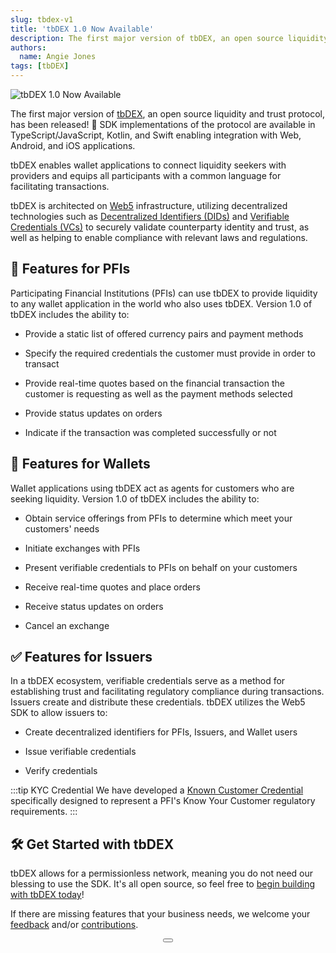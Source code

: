 ```yaml
---
slug: tbdex-v1
title: 'tbDEX 1.0 Now Available'
description: The first major version of tbDEX, an open source liquidity and trust protocol, has been released
authors:
  name: Angie Jones
tags: [tbDEX]
---
```


<head>
  <meta property="og:title" content="tbDEX 1.0 Now Available" />
  <meta property="og:type" content="website" />
  <meta property="og:url" content='https://developer.tbd.website/blog/tbdex-v1' />
  <meta name="og:description" content="The first major version of tbDEX, an open source liquidity and trust protocol, has been released" />
  <meta property="og:image" content="https://developer.tbd.website/assets/images/tbdex-v1-blog-header-751284f3cfab50712d1aa5c3aa3f31f4.png" />

  <meta name="twitter:card" content="summary_large_image" />
  <meta property="twitter:domain" content="developer.tbd.website" />
  <meta name="twitter:site" content="@tbdevs" />
  <meta name="twitter:title" content="tbDEX 1.0 Now Available" />
  <meta property="twitter:url" content='https://developer.tbd.website/blog/tbdex-v1' /> 
  <meta name="twitter:description" content="The first major version of tbDEX, an open source liquidity and trust protocol, has been released" />
  <meta name="twitter:image" content="https://developer.tbd.website/assets/images/tbdex-v1-blog-header-751284f3cfab50712d1aa5c3aa3f31f4.png" />

  <link rel="apple-touch-icon" href="https://developer.tbd.website/img/tbd-fav-icon-main.png" />
</head>


![tbDEX 1.0 Now Available](/img/tbdex-v1-blog-header.png)

The first major version of [tbDEX](https://www.tbdex.io/), an open source liquidity and trust protocol, has been released! 🎉 SDK implementations of the protocol are available in TypeScript/JavaScript, Kotlin, and Swift enabling integration with Web, Android, and iOS applications.

<!--truncate-->

tbDEX enables wallet applications to connect liquidity seekers with providers and equips all participants with a common language for facilitating transactions.

tbDEX is architected on [Web5](/projects/web5/) infrastructure, utilizing decentralized technologies such as [Decentralized Identifiers (DIDs)](/docs/web5/learn/decentralized-identifiers) and [Verifiable Credentials (VCs)](/docs/web5/learn/verifiable-credentials) to securely validate counterparty identity and trust, as well as helping to enable compliance with relevant laws and regulations.

## 🏦 Features for PFIs
Participating Financial Institutions (PFIs) can use tbDEX to provide liquidity to any wallet application in the world who also uses tbDEX. Version 1.0 of tbDEX includes the ability to:

* Provide a static list of offered currency pairs and payment methods

* Specify the required credentials the customer must provide in order to transact

* Provide real-time quotes based on the financial transaction the customer is requesting as well as the payment methods selected

* Provide status updates on orders

* Indicate if the transaction was completed successfully or not


## 💼 Features for Wallets

Wallet applications using tbDEX act as agents for customers who are seeking liquidity. Version 1.0 of tbDEX includes the ability to:

* Obtain service offerings from PFIs to determine which meet your customers' needs

* Initiate exchanges with PFIs

* Present verifiable credentials to PFIs on behalf on your customers

* Receive real-time quotes and place orders

* Receive status updates on orders

* Cancel an exchange


## ✅ Features for Issuers
In a tbDEX ecosystem, verifiable credentials serve as a method for establishing trust and facilitating regulatory compliance during transactions. Issuers create and distribute these credentials. tbDEX utilizes the Web5 SDK to allow issuers to:

* Create decentralized identifiers for PFIs, Issuers, and Wallet users

* Issue verifiable credentials

* Verify credentials


:::tip KYC Credential
We have developed a [Known Customer Credential](https://www.tbdex.io/guides/kcc) specifically designed to represent a PFI's Know Your Customer regulatory requirements.
:::

## 🛠️ Get Started with tbDEX

tbDEX allows for a permissionless network, meaning you do not need our blessing to use the SDK. It's all open source, so feel free to [begin building with tbDEX today](/docs/tbdex/)!

If there are missing features that your business needs, we welcome your [feedback](https://discord.gg/tbd) and/or [contributions](https://github.com/TBD54566975/tbdex).

<div align='center'>
<Button label='Visit tbdex.io' url='https://www.tbdex.io/' title='tbDEX website' />
</div>